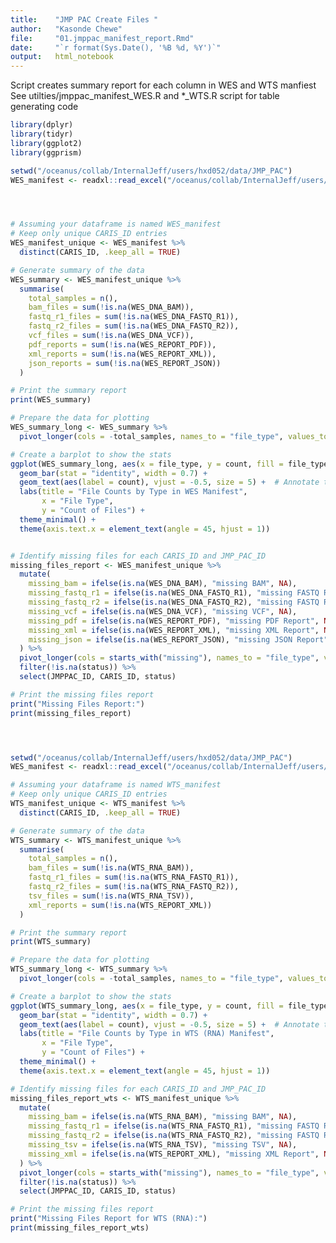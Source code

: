 ```yaml
---
title:    "JMP PAC Create Files "
author:   "Kasonde Chewe"
file:     "01.jmppac_manifest_report.Rmd"
date:     "`r format(Sys.Date(), '%B %d, %Y')`"
output:   html_notebook
---
```


Script creates summary report for each column in WES and WTS manfiest 
See utilties/jmppac_manifest_WES.R and *_WTS.R script for table generating code



```r

library(dplyr)
library(tidyr)
library(ggplot2)
library(ggprism)

setwd("/oceanus/collab/InternalJeff/users/hxd052/data/JMP_PAC")
WES_manifest <- readxl::read_excel("/oceanus/collab/InternalJeff/users/kxc732/Projects/../../hxd052/data/JMP_PAC/datasets/manifests/WES_manifest.xlsx")




# Assuming your dataframe is named WES_manifest
# Keep only unique CARIS_ID entries
WES_manifest_unique <- WES_manifest %>%
  distinct(CARIS_ID, .keep_all = TRUE)

# Generate summary of the data
WES_summary <- WES_manifest_unique %>%
  summarise(
    total_samples = n(),
    bam_files = sum(!is.na(WES_DNA_BAM)),
    fastq_r1_files = sum(!is.na(WES_DNA_FASTQ_R1)),
    fastq_r2_files = sum(!is.na(WES_DNA_FASTQ_R2)),
    vcf_files = sum(!is.na(WES_DNA_VCF)),
    pdf_reports = sum(!is.na(WES_REPORT_PDF)),
    xml_reports = sum(!is.na(WES_REPORT_XML)),
    json_reports = sum(!is.na(WES_REPORT_JSON))
  )

# Print the summary report
print(WES_summary)

# Prepare the data for plotting
WES_summary_long <- WES_summary %>%
  pivot_longer(cols = -total_samples, names_to = "file_type", values_to = "count")

# Create a barplot to show the stats
ggplot(WES_summary_long, aes(x = file_type, y = count, fill = file_type)) +
  geom_bar(stat = "identity", width = 0.7) +
  geom_text(aes(label = count), vjust = -0.5, size = 5) +  # Annotate the counts
  labs(title = "File Counts by Type in WES Manifest",
       x = "File Type",
       y = "Count of Files") +
  theme_minimal() +
  theme(axis.text.x = element_text(angle = 45, hjust = 1))


# Identify missing files for each CARIS_ID and JMP_PAC_ID
missing_files_report <- WES_manifest_unique %>%
  mutate(
    missing_bam = ifelse(is.na(WES_DNA_BAM), "missing BAM", NA),
    missing_fastq_r1 = ifelse(is.na(WES_DNA_FASTQ_R1), "missing FASTQ R1", NA),
    missing_fastq_r2 = ifelse(is.na(WES_DNA_FASTQ_R2), "missing FASTQ R2", NA),
    missing_vcf = ifelse(is.na(WES_DNA_VCF), "missing VCF", NA),
    missing_pdf = ifelse(is.na(WES_REPORT_PDF), "missing PDF Report", NA),
    missing_xml = ifelse(is.na(WES_REPORT_XML), "missing XML Report", NA),
    missing_json = ifelse(is.na(WES_REPORT_JSON), "missing JSON Report", NA)
  ) %>%
  pivot_longer(cols = starts_with("missing"), names_to = "file_type", values_to = "status") %>%
  filter(!is.na(status)) %>%
  select(JMPPAC_ID, CARIS_ID, status)

# Print the missing files report
print("Missing Files Report:")
print(missing_files_report)





```


```r
setwd("/oceanus/collab/InternalJeff/users/hxd052/data/JMP_PAC")
WES_manifest <- readxl::read_excel("/oceanus/collab/InternalJeff/users/kxc732/Projects/../../hxd052/data/JMP_PAC/datasets/manifests/WTS_manifest.xlsx")

# Assuming your dataframe is named WTS_manifest
# Keep only unique CARIS_ID entries
WTS_manifest_unique <- WTS_manifest %>%
  distinct(CARIS_ID, .keep_all = TRUE)

# Generate summary of the data
WTS_summary <- WTS_manifest_unique %>%
  summarise(
    total_samples = n(),
    bam_files = sum(!is.na(WTS_RNA_BAM)),
    fastq_r1_files = sum(!is.na(WTS_RNA_FASTQ_R1)),
    fastq_r2_files = sum(!is.na(WTS_RNA_FASTQ_R2)),
    tsv_files = sum(!is.na(WTS_RNA_TSV)),
    xml_reports = sum(!is.na(WTS_REPORT_XML))
  )

# Print the summary report
print(WTS_summary)

# Prepare the data for plotting
WTS_summary_long <- WTS_summary %>%
  pivot_longer(cols = -total_samples, names_to = "file_type", values_to = "count")

# Create a barplot to show the stats
ggplot(WTS_summary_long, aes(x = file_type, y = count, fill = file_type)) +
  geom_bar(stat = "identity", width = 0.7) +
  geom_text(aes(label = count), vjust = -0.5, size = 5) +  # Annotate the counts
  labs(title = "File Counts by Type in WTS (RNA) Manifest",
       x = "File Type",
       y = "Count of Files") +
  theme_minimal() +
  theme(axis.text.x = element_text(angle = 45, hjust = 1))

# Identify missing files for each CARIS_ID and JMP_PAC_ID
missing_files_report_wts <- WTS_manifest_unique %>%
  mutate(
    missing_bam = ifelse(is.na(WTS_RNA_BAM), "missing BAM", NA),
    missing_fastq_r1 = ifelse(is.na(WTS_RNA_FASTQ_R1), "missing FASTQ R1", NA),
    missing_fastq_r2 = ifelse(is.na(WTS_RNA_FASTQ_R2), "missing FASTQ R2", NA),
    missing_tsv = ifelse(is.na(WTS_RNA_TSV), "missing TSV", NA),
    missing_xml = ifelse(is.na(WTS_REPORT_XML), "missing XML Report", NA)
  ) %>%
  pivot_longer(cols = starts_with("missing"), names_to = "file_type", values_to = "status") %>%
  filter(!is.na(status)) %>%
  select(JMPPAC_ID, CARIS_ID, status)

# Print the missing files report
print("Missing Files Report for WTS (RNA):")
print(missing_files_report_wts)




```

